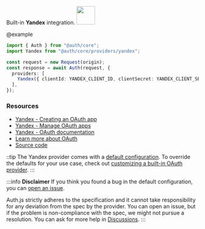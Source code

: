 <div
  style={{
    backgroundColor: "#ffcc00",
    display: "flex",
    justifyContent: "space-between",
    color: "#000",
    padding: 16,
  }}
>
  <span>
    Built-in <b>Yandex</b> integration.
  </span>
  <a href="https://yandex.com">
    <img
      style={{ display: "block" }}
      src="/img/providers/yandex.svg"
      height="48"
      width="48"
    />
  </a>
</div>

@example

```ts
import { Auth } from "@auth/core";
import Yandex from "@auth/core/providers/yandex";

const request = new Request(origin);
const response = await Auth(request, {
  providers: [
    Yandex({ clientId: YANDEX_CLIENT_ID, clientSecret: YANDEX_CLIENT_SECRET }),
  ],
});
```

### Resources

- [Yandex - Creating an OAuth app](https://yandex.com/dev/id/doc/en/register-client#create)
- [Yandex - Manage OAuth apps](https://oauth.yandex.com/)
- [Yandex - OAuth documentation](https://yandex.com/dev/id/doc/en/)
- [Learn more about OAuth](https://authjs.dev/concepts/oauth)
- [Source code](https://github.com/nextauthjs/next-auth/blob/main/packages/core/src/providers/yandex.ts)

::tip
The Yandex provider comes with a [default configuration](https://github.com/nextauthjs/next-auth/blob/main/packages/core/src/providers/yandex.ts).
To override the defaults for your use case, check out [customizing a built-in OAuth provider](https://authjs.dev/guides/providers/custom-provider#override-default-options).
:::

:::info **Disclaimer**
If you think you found a bug in the default configuration, you can [open an issue](https://authjs.dev/new/provider-issue).

Auth.js strictly adheres to the specification and it cannot take responsibility for any deviation from
the spec by the provider. You can open an issue, but if the problem is non-compliance with the spec,
we might not pursue a resolution. You can ask for more help in [Discussions](https://authjs.dev/new/github-discussions).
:::
